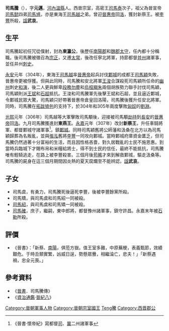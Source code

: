 '''司馬騰'''（{{bd|3世紀||307年||catIdx=Sima司馬騰}}），字'''元邁'''，[[河內郡_(中國)|河內]][[溫縣|溫縣]]人。西晉宗室，高密王[[司馬泰|司馬泰]]次子，祖父為晉宣帝[[司馬懿|司馬懿]]四弟[[司馬馗|司馬馗]]，亦是東海王[[司馬越|司馬越]]之弟。曾迎[[晉惠帝|晉惠帝]]回[[洛|洛]]，獲封新蔡王。被[[李丰_(西晋)|李豐]]所殺，[[諡|諡]]'''武哀'''。

== 生平 ==
司馬騰起初任冗從僕射，封為'''東瀛公'''，後歷任[[南陽郡|南陽郡]]和[[魏郡|魏郡]][[太守|太守]]，任內都十分稱職。後司馬騰被徵召為[[宗正|宗正]]，又遷[[太常|太常]]，後改任寧北將軍，持節都督[[并州|并州]]諸軍事，並任并州[[刺史|刺史]]。

[[永安_(西晉)|永安]]元年（304年），東海王[[司馬越|司馬越]]率[[晉惠帝|晉惠帝]]起兵討伐[[鄴城|鄴城]]的成都王[[司馬穎|司馬穎]]失敗，晉惠帝更被俘獲。但與此同時，司馬騰和安北將軍[[王浚|王浚]]合謀殺死司馬穎所任命的[[幽州|幽州]]刺史[[和演|和演]]，後二人更與鮮卑[[段務勿塵|段務勿塵]]和[[烏桓|烏桓]][[羯朱|羯朱]]兩個胡族勢力聯手討伐司馬穎，司馬穎則派[[王斌|王斌]]和[[石超|石超]]抵抗。王浚和司馬騰軍先後擊王斌和石超，並且逼近鄴城，令鄴城民眾大驚，司馬穎只好帶著晉惠帝倉皇回洛陽，司馬騰後獲升任安北將軍。同時，司馬騰在[[拓跋猗㐌|拓跋猗㐌]]的支持下，於304年和305年兩度擊敗[[匈奴|匈奴]]的[[劉淵|劉淵]]。

[[光熙|光熙]]元年（306年）司馬越等大軍擊敗司馬顒後，迎接被司馬顒[[劫持|劫持]]到[[長安|長安]]的[[晉惠帝|晉惠帝]]回[[洛|洛]]。九月司馬騰獲進封'''東燕王'''。[[永嘉_(西晋)|永嘉]]元年（307年）改封'''新蔡王'''，升任車騎將軍、都督鄴城守諸軍事<ref>《晉書·懷帝紀》寫都督[[司州|司]]、[[冀州|冀]]二州諸軍事</ref>，鎮[[鄴城|鄴城]]。同時司馬穎舊將公師藩和汲桑在北方以為司馬穎歸葬為名叛亂，並與[[張泓|張泓]]舊將[[李丰_(西晋)|李豐]]一同攻向鄴城。當時鄴城府庫資金匱乏，但司馬騰仍然過著十分富裕的生活，而且因性格吝嗇，對久居戰亂的士民不施恩惠。到當時兵臨城下才賜布帛和米糧給將士，得不到士民的信任，最終不能抵抗，司馬騰唯有輕騎逃走，在路上被李豐殺害。三個月後[[苟晞|苟晞]]才來到解救鄴城，驅走汲桑等。司馬騰的屍身在這三個月期間因炎熱的夏天腐爛至不能辨認，[[諡|諡]]'''武哀'''。

== 子女 ==
*司馬虞，有勇力，司馬騰死後逼死李豐，後被李豐餘黨所殺。
*司馬矯，與司馬虞和司馬紹一同被殺。
*[[司馬紹_(司馬騰子)|司馬紹]]，與司馬虞和司馬矯一同被殺。
*[[司馬確|司馬確]]，庶子，繼嗣，東中郎將，都督豫州諸軍事，鎮守許昌。永嘉末年被[[石勒|石勒]]所殺。

==評價==
*《晉書》：「新蔡、[[司馬保|南陽]]，俱蒞方嶽。值王室多難，中原蕪梗，表義甄節，效績艱危。于時丑類實繁，凶威日逞，勢懸眾釁，相繼淪亡，悲夫！」「新蔡遇禍，忠全元喪。」

== 參考資料 ==
*《[[晉書|晉書]]．司馬騰傳》
*《[[資治通鑑|資治通鑑]]·[[s:資治通鑑/卷086|晉紀八]]》
<div class="references-small">
<references />
</div>

{{start box}}
{{s-before|無}}
{{s-title|[[晉朝藩王列表#東燕國|晉朝東燕王]]|306年—307年}}
{{s-after|無}}
{{s-before|無}}
{{s-title|[[晉朝藩王列表#新蔡國|晉朝新蔡王]]|307年}}
{{s-after|子[[司馬確|司馬確]]}}
{{end box}}

{{DEFAULTSORT:Sima司馬騰}}
[[Category:晉朝軍事人物|Category:晉朝軍事人物]]
[[Category:晉朝宗室國王|Category:晉朝宗室國王]]
[[Category:司馬姓|Teng騰]]
[[Category:西晋郡公|Category:西晋郡公]]